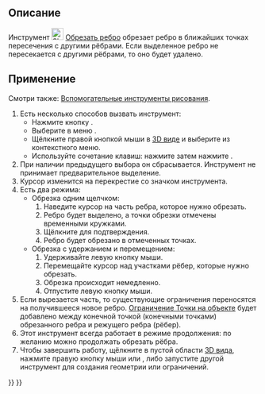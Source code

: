 <languages/>

{{Docnav/ru
|[[Sketcher_CreateChamfer/ru|Создать Фаску]]
|[[Sketcher_Split/ru|Разделить ребро]]
|[[Sketcher_Workbench/ru|Скетчер]]
|IconL=Sketcher_CreateChamfer.svg
|IconR=Sketcher_Split.svg
|IconC=Workbench_Sketcher.svg
}}

{{GuiCommand/ru
|Name=Sketcher Trimming
|Name/ru=Скетчер Обрезать ребро
|MenuLocation=Эскиз → Инструменты эскиза → Обрезать ребро
|Workbenches=[[Sketcher_Workbench/ru|Скетчер]]
|Shortcut={{KEY|G}} {{KEY|T}}
|Version=0.12
|SeeAlso=[[Sketcher_Split/ru|Скетчер Разделить ребро]], [[Sketcher_Extend/ru|Скетчер Продлить ребро]]
}}

<span id="Description"></span>
== Описание ==

Инструмент [[Image:Sketcher_Trimming.svg|24px]] [[Sketcher_Trimming/ru|Обрезать ребро]] обрезает ребро в ближайших точках пересечения с другими рёбрами. Если выделенное ребро не пересекается с другими рёбрами, то оно будет удалено.

<span id="Usage"></span>
== Применение ==

Смотри также: [[Sketcher_Workbench/ru#Drawing_aids|Вспомогательные инструменты рисования]].

# Есть несколько способов вызвать инструмент:
#* Нажмите кнопку {{Button|[[Image:Sketcher_Trimming.svg|16px]] [[Sketcher_Trimming/ru|Обрезать ребро]]}}.
#* Выберите в меню {{MenuCommand|Эскиз → Инструменты для эскиза → [[Image:Sketcher_Trimming.svg|16px]] Обрезать ребро}}.
#* Щёлкните правой кнопкой мыши в [[3D_view/ru|3D виде]] и выберите {{MenuCommand|[[Image:Sketcher_Trimming.svg|16px]] Обрезать ребро}} из контекстного меню.
#* Используйте сочетание клавиш: нажмите {{KEY|G}} затем нажмите {{KEY|T}}.
# При наличии предыдущего выбора он сбрасывается. Инструмент не принимает предварительное выделение.
# Курсор изменится на перекрестие со значком инструмента.
# Есть два режима:
#* Обрезка одним щелчком:
#*# Наведите курсор на часть ребра, которое нужно обрезать.
#*# Ребро будет выделено, а точки обрезки отмечены временными кружками.
#*# Щёлкните для подтверждения.
#*# Ребро будет обрезано в отмеченных точках.
#* Обрезка с удержанием и перемещением: {{Version/ru|1.0}}
#*# Удерживайте левую кнопку мыши.
#*# Перемещайте курсор над участками рёбер, которые нужно обрезать.
#*# Обрезка происходит немедленно.
#*# Отпустите левую кнопку мыши.
# Если вырезается часть, то существующие ограничения переносятся на получившееся новое ребро. [[Sketcher_ConstrainPointOnObject/ru|Ограничение Точки на объекте]] будет добавлено между конечной точкой (конечными точками) обрезанного ребра и режущего ребра (рёбер).
# Этот инструмент всегда работает в режиме продолжения: по желанию можно продолжать обрезать рёбра.
# Чтобы завершить работу, щёлкните в пустой области [[3D_view/ru|3D вида]], нажмите правую кнопку мыши или {{KEY|Esc}}, либо запустите другой инструмент для создания геометрии или ограничений.


{{Docnav/ru
|[[Sketcher_CreateChamfer/ru|Создать Фаску]]
|[[Sketcher_Split/ru|Разделить ребро]]
|[[Sketcher_Workbench/ru|Скетчер]]
|IconL=Sketcher_CreateChamfer.svg
|IconR=Sketcher_Split.svg
|IconC=Workbench_Sketcher.svg
}}

{{Sketcher_Tools_navi{{#translation:}}}}
{{Userdocnavi{{#translation:}}}}